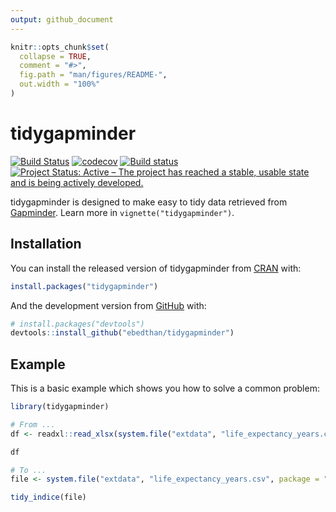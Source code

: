 ```yaml
---
output: github_document
---
```


<!-- README.md is generated from README.Rmd. Please edit that file -->

```r
knitr::opts_chunk$set(
  collapse = TRUE,
  comment = "#>",
  fig.path = "man/figures/README-",
  out.width = "100%"
)
```

# tidygapminder

[![Build Status](https://travis-ci.org/Ebedthan/tidygapminder.svg)](https://travis-ci.org/Ebedthan/tidygapminder)
[![codecov](https://codecov.io/gh/Ebedthan/tidygapminder/branch/master/graph/badge.svg)](https://codecov.io/gh/Ebedthan/tidygapminder)
[![Build status](https://ci.appveyor.com/api/projects/status/01ss9tmkw5jyaqfu?svg=true)](https://ci.appveyor.com/project/Ebedthan/tidygapminder)
[![Project Status: Active – The project has reached a stable, usable state and is being actively developed.](https://www.repostatus.org/badges/latest/active.svg)](https://www.repostatus.org/#active)

tidygapminder is designed to make easy to tidy data retrieved from [Gapminder](https://www.gapminder.org). Learn more in `vignette("tidygapminder")`.

## Installation

You can install the released version of tidygapminder from [CRAN](https://CRAN.R-project.org) with:

```r
install.packages("tidygapminder")
```

And the development version from [GitHub](https://github.com/) with:

```r
# install.packages("devtools")
devtools::install_github("ebedthan/tidygapminder")
```
## Example

This is a basic example which shows you how to solve a common problem:

```r
library(tidygapminder)

# From ...
df <- readxl::read_xlsx(system.file("extdata", "life_expectancy_years.csv", package = "tidygapminder"))

df

# To ...
file <- system.file("extdata", "life_expectancy_years.csv", package = "tidygapminder")

tidy_indice(file)
```
